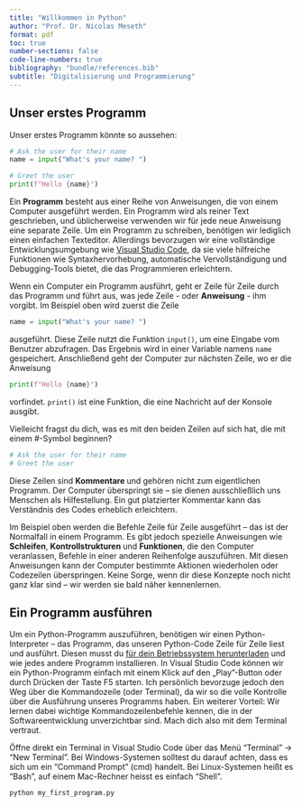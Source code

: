 ```yaml
---
title: "Willkommen in Python"
author: "Prof. Dr. Nicolas Meseth"
format: pdf
toc: true
number-sections: false
code-line-numbers: true
bibliography: "bundle/references.bib"
subtitle: "Digitalisierung und Programmierung"
---
```

## Unser erstes Programm

Unser erstes Programm könnte so aussehen:

```python
# Ask the user for their name
name = input("What's your name? ")

# Greet the user
print(f"Hello {name}")
```
Ein **Programm** besteht aus einer Reihe von Anweisungen, die von einem Computer ausgeführt werden. Ein Programm wird als reiner Text geschrieben, und üblicherweise verwenden wir für jede neue Anweisung eine separate Zeile. Um ein Programm zu schreiben, benötigen wir lediglich einen einfachen Texteditor. Allerdings bevorzugen wir eine vollständige Entwicklungsumgebung wie [Visual Studio Code](https://code.visualstudio.com/download), da sie viele hilfreiche Funktionen wie Syntaxhervorhebung, automatische Vervollständigung und Debugging-Tools bietet, die das Programmieren erleichtern.

Wenn ein Computer ein Programm ausführt, geht er Zeile für Zeile durch das Programm und führt aus, was jede Zeile - oder **Anweisung** - ihm vorgibt. Im Beispiel oben wird zuerst die Zeile 

```python
name = input("What's your name? ")
```
ausgeführt. Diese Zeile nutzt die Funktion `input()`, um eine Eingabe vom Benutzer abzufragen. Das Ergebnis wird in einer Variable namens `name` gespeichert. Anschließend geht der Computer zur nächsten Zeile, wo er die Anweisung

```python
print(f"Hello {name}")
```
vorfindet. `print()` ist eine Funktion, die eine Nachricht auf der Konsole ausgibt. 

Vielleicht fragst du dich, was es mit den beiden Zeilen auf sich hat, die mit einem #-Symbol beginnen?

```python
# Ask the user for their name
# Greet the user
```
Diese Zeilen sind **Kommentare **und gehören nicht zum eigentlichen Programm. Der Computer überspringt sie – sie dienen ausschließlich uns Menschen als Hilfestellung. Ein gut platzierter Kommentar kann das Verständnis des Codes erheblich erleichtern.

Im Beispiel oben werden die Befehle Zeile für Zeile ausgeführt – das ist der Normalfall in einem Programm. Es gibt jedoch spezielle Anweisungen wie **Schleifen**, **Kontrollstrukturen** und **Funktionen**, die den Computer veranlassen, Befehle in einer anderen Reihenfolge auszuführen. Mit diesen Anweisungen kann der Computer bestimmte Aktionen wiederholen oder Codezeilen überspringen. Keine Sorge, wenn dir diese Konzepte noch nicht ganz klar sind – wir werden sie bald näher kennenlernen.

## Ein Programm ausführen

Um ein Python-Programm auszuführen, benötigen wir einen Python-Interpreter – das Programm, das unseren Python-Code Zeile für Zeile liest und ausführt. Diesen musst du [für dein Betriebssystem herunterladen](https://www.python.org/downloads/) und wie jedes andere Programm installieren. In Visual Studio Code können wir ein Python-Programm einfach mit einem Klick auf den „Play"-Button oder durch Drücken der Taste F5 starten. Ich persönlich bevorzuge jedoch den Weg über die Kommandozeile (oder Terminal), da wir so die volle Kontrolle über die Ausführung unseres Programms haben. Ein weiterer Vorteil: Wir lernen dabei wichtige Kommandozeilenbefehle kennen, die in der Softwareentwicklung unverzichtbar sind. Mach dich also mit dem Terminal vertraut.

Öffne direkt ein Terminal in Visual Studio Code über das Menü "Terminal" → "New Terminal". Bei Windows-Systemen solltest du darauf achten, dass es sich um ein “Command Prompt” (cmd) handelt. Bei Linux-Systemen heißt es "Bash", auf einem Mac-Rechner heisst es einfach “Shell”.

```bash
python my_first_program.py
```


